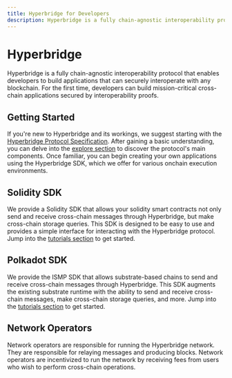 ```yaml
---
title: Hyperbridge for Developers
description: Hyperbridge is a fully chain-agnostic interoperability protocol that enables developers to build applications that can securely interoperate with any blockchain. For the first time, developers can build mission-critical cross-chain applications secured by interoperability proofs.
---
```


# Hyperbridge

Hyperbridge is a fully chain-agnostic interoperability protocol that enables developers to build applications that can securely interoperate with any blockchain. For the first time, developers can build mission-critical cross-chain applications secured by interoperability proofs.

## Getting Started

If you're new to Hyperbridge and its workings, we suggest starting with the [Hyperbridge Protocol Specification](/protocol). After gaining a basic understanding, you can delve into the [explore section](/developers/explore/) to discover the protocol's main components. Once familiar, you can begin creating your own applications using the Hyperbridge SDK, which we offer for various onchain execution environments.


## Solidity SDK

We provide a Solidity SDK that allows your solidity smart contracts not only send and receive cross-chain messages through Hyperbridge, but make cross-chain storage queries. This SDK is designed to be easy to use and provides a simple interface for interacting with the Hyperbridge protocol. Jump into the [tutorials section](/developers/tutorials/) to get started.

## Polkadot SDK

We provide the ISMP SDK that allows substrate-based chains to send and receive cross-chain messages through Hyperbridge. This SDK augments the existing substrate runtime with the ability to send and receive cross-chain messages, make cross-chain storage queries, and more. Jump into the [tutorials section](/developers/tutorials/) to get started.

## Network Operators

Network operators are responsible for running the Hyperbridge network. They are responsible for relaying messages and producing blocks. Network operators are incentivized to run the network by receiving fees from users who wish to perform cross-chain operations.
